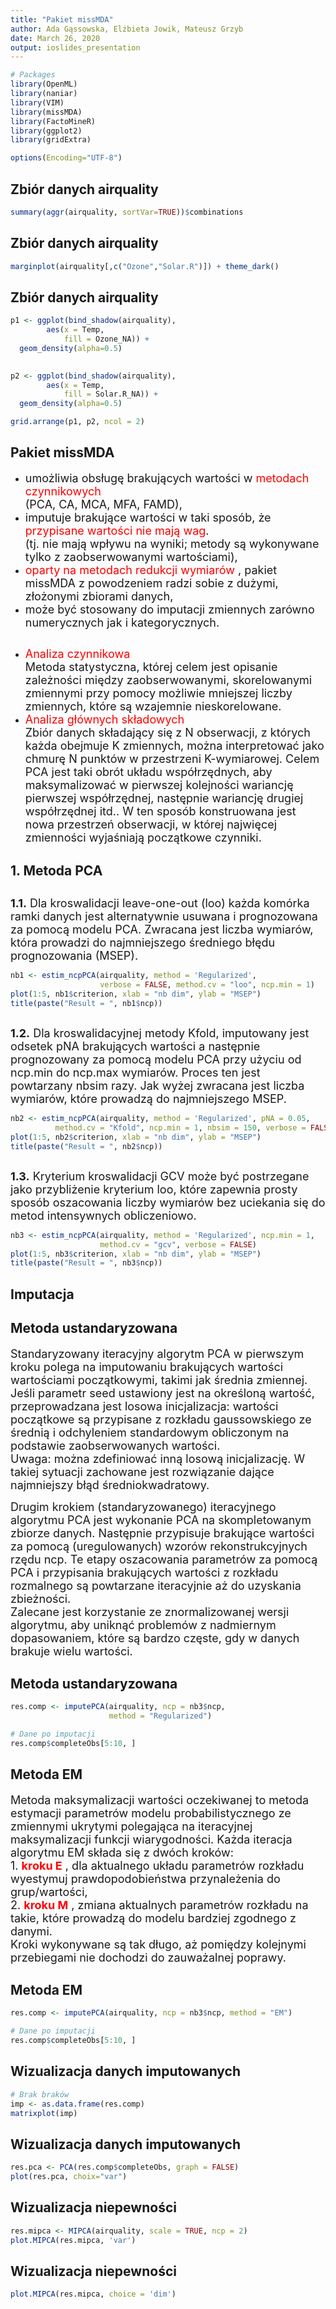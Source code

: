 ```yaml
---
title: "Pakiet missMDA"
author: Ada Gąssowska, Elżbieta Jowik, Mateusz Grzyb
date: March 26, 2020
output: ioslides_presentation
---
```


```r
# Packages
library(OpenML)
library(naniar)
library(VIM)
library(missMDA)
library(FactoMineR)
library(ggplot2)
library(gridExtra)

options(Encoding="UTF-8")
```  

## Zbiór danych airquality
```r
summary(aggr(airquality, sortVar=TRUE))$combinations
```  

## Zbiór danych airquality
```r
marginplot(airquality[,c("Ozone","Solar.R")]) + theme_dark()
```  


## Zbiór danych airquality
```r
p1 <- ggplot(bind_shadow(airquality),
        aes(x = Temp,
            fill = Ozone_NA)) + 
  geom_density(alpha=0.5)
  

p2 <- ggplot(bind_shadow(airquality),
        aes(x = Temp,
            fill = Solar.R_NA)) + 
  geom_density(alpha=0.5)
```  

```r
grid.arrange(p1, p2, ncol = 2)
```  

## Pakiet missMDA  

* <font size="4">umożliwia obsługę brakujących wartości w <span style = "color:red;">metodach czynnikowych</span>  
(PCA, CA, MCA, MFA, FAMD),</font>  
* <font size="4">imputuje brakujące wartości w taki sposób, że <span style = "color:red;">przypisane wartości nie mają wag</span>.  
(tj. nie mają wpływu na wyniki; metody są wykonywane tylko z zaobserwowanymi wartościami),</font>  
* <font size="4"><span style = "color:red;"> oparty na metodach redukcji wymiarów </span>, pakiet missMDA z powodzeniem radzi sobie z dużymi, złożonymi zbiorami danych,</font>    
* <font size="4">może być stosowany do imputacji zmiennych zarówno numerycznych jak i kategorycznych.</font>  

##  
* <font size="4"><span style = "color:red;">Analiza czynnikowa</span>  
Metoda statystyczna, której celem jest opisanie zależności między zaobserwowanymi, skorelowanymi zmiennymi przy pomocy możliwie mniejszej liczby zmiennych, które są wzajemnie nieskorelowane.</font>  
* <font size="4"><span style = "color:red;">Analiza głównych składowych</span>  
Zbiór danych składający się z N obserwacji, z których każda obejmuje K zmiennych, można interpretować jako chmurę N punktów w przestrzeni K-wymiarowej. Celem PCA jest taki obrót układu współrzędnych, aby maksymalizować w pierwszej kolejności wariancję pierwszej współrzędnej, następnie wariancję drugiej współrzędnej itd.. W ten sposób konstruowana jest nowa przestrzeń obserwacji, w której najwięcej zmienności wyjaśniają początkowe czynniki.</font>  


## 1. Metoda PCA    

##  

<font size="4"> **1.1.** Dla kroswalidacji leave-one-out (loo) każda komórka ramki danych jest alternatywnie usuwana i prognozowana za pomocą modelu PCA. Zwracana jest liczba wymiarów, która prowadzi do najmniejszego średniego błędu prognozowania (MSEP).</font>

```r
nb1 <- estim_ncpPCA(airquality, method = 'Regularized', 
                    verbose = FALSE, method.cv = "loo", ncp.min = 1)
plot(1:5, nb1$criterion, xlab = "nb dim", ylab = "MSEP")
title(paste("Result = ", nb1$ncp))
```  

##  

<font size="4"> **1.2.** Dla kroswalidacyjnej metody Kfold, imputowany jest odsetek pNA brakujących wartości a następnie prognozowany za pomocą modelu PCA przy użyciu od ncp.min do ncp.max wymiarów. Proces ten jest powtarzany nbsim razy. Jak wyżej zwracana jest liczba wymiarów, które prowadzą do najmniejszego MSEP.</font>  

```r
nb2 <- estim_ncpPCA(airquality, method = 'Regularized', pNA = 0.05,
          method.cv = "Kfold", ncp.min = 1, nbsim = 150, verbose = FALSE)
plot(1:5, nb2$criterion, xlab = "nb dim", ylab = "MSEP")
title(paste("Result = ", nb2$ncp))
```   

##  

<font size="4"> **1.3.** Kryterium kroswalidacji GCV może być postrzegane jako przybliżenie kryterium loo, które zapewnia prosty sposób oszacowania liczby wymiarów bez uciekania się do metod intensywnych obliczeniowo. </font>   
```r
nb3 <- estim_ncpPCA(airquality, method = 'Regularized', ncp.min = 1,
                    method.cv = "gcv", verbose = FALSE)
plot(1:5, nb3$criterion, xlab = "nb dim", ylab = "MSEP")
title(paste("Result = ", nb3$ncp))
```   

## Imputacja

## Metoda ustandaryzowana  
<font size = "4"> Standaryzowany iteracyjny algorytm PCA w pierwszym kroku polega na imputowaniu brakujących wartości wartościami początkowymi, takimi jak średnia zmiennej. Jeśli parametr seed ustawiony jest na określoną wartość, przeprowadzana jest losowa inicjalizacja: wartości początkowe są przypisane z rozkładu gaussowskiego ze średnią i odchyleniem standardowym obliczonym na podstawie zaobserwowanych wartości.  
Uwaga: można zdefiniować inną losową inicjalizację. W takiej sytuacji zachowane jest rozwiązanie dające najmniejszy błąd średniokwadratowy.    

Drugim krokiem (standaryzowanego) iteracyjnego algorytmu PCA jest wykonanie PCA na skompletowanym zbiorze danych. Następnie przypisuje brakujące wartości za pomocą (uregulowanych) wzorów rekonstrukcyjnych rzędu ncp. Te etapy oszacowania parametrów za pomocą PCA i przypisania brakujących wartości z rozkładu rozmalnego są powtarzane iteracyjnie aż do uzyskania zbieżności.   
Zalecane jest korzystanie ze znormalizowanej wersji algorytmu, aby uniknąć problemów z nadmiernym dopasowaniem, które są bardzo częste, gdy w danych  brakuje wielu wartości. </font>   

## Metoda ustandaryzowana  
```r
res.comp <- imputePCA(airquality, ncp = nb3$ncp, 
                      method = "Regularized") 

# Dane po imputacji
res.comp$completeObs[5:10, ]
```  

## Metoda EM  

<font size = "4"> Metoda maksymalizacji wartości oczekiwanej to metoda estymacji parametrów modelu probabilistycznego ze zmiennymi ukrytymi polegająca na iteracyjnej maksymalizacji funkcji wiarygodności. Każda iteracja algorytmu EM składa się z dwóch kroków:  
1. <span style = "color:red;"> **kroku E** </span>, dla aktualnego układu parametrów rozkładu wyestymuj prawdopodobieństwa przynależenia do grup/wartości,  
2. <span style = "color:red;"> **kroku M** </span>, zmiana aktualnych parametrów rozkładu na takie, które prowadzą do modelu bardziej zgodnego z danymi.  
Kroki wykonywane są tak długo, aż pomiędzy kolejnymi przebiegami nie dochodzi do zauważalnej poprawy. </font>   

## Metoda EM  

```r
res.comp <- imputePCA(airquality, ncp = nb3$ncp, method = "EM") 

# Dane po imputacji
res.comp$completeObs[5:10, ]
```  


## Wizualizacja danych imputowanych  
```r
# Brak braków
imp <- as.data.frame(res.comp)
matrixplot(imp)
```   

## Wizualizacja danych imputowanych  
```r
res.pca <- PCA(res.comp$completeObs, graph = FALSE)
plot(res.pca, choix="var")
```     

## Wizualizacja niepewności
```r
res.mipca <- MIPCA(airquality, scale = TRUE, ncp = 2)
plot.MIPCA(res.mipca, 'var')
``` 

## Wizualizacja niepewności
```r
plot.MIPCA(res.mipca, choice = 'dim')
``` 
